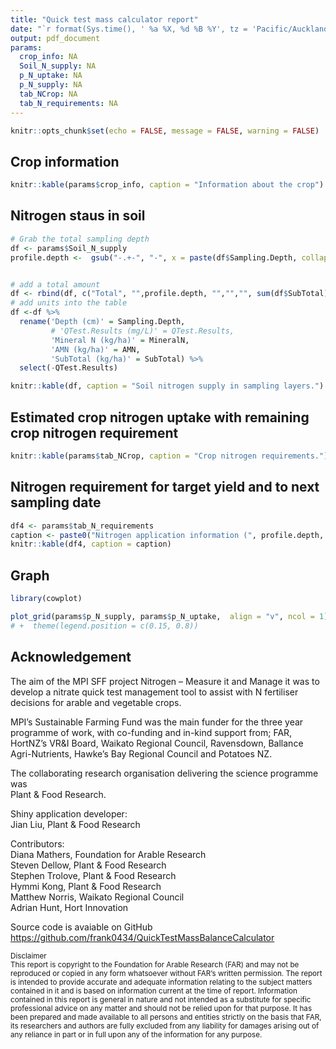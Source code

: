 ```yaml
---
title: "Quick test mass calculator report"
date: "`r format(Sys.time(), ' %a %X, %d %B %Y', tz = 'Pacific/Auckland')`"
output: pdf_document
params:
  crop_info: NA
  Soil_N_supply: NA
  p_N_uptake: NA
  p_N_supply: NA
  tab_NCrop: NA
  tab_N_requirements: NA
---
```


```r
knitr::opts_chunk$set(echo = FALSE, message = FALSE, warning = FALSE)
```

## Crop information

```r
knitr::kable(params$crop_info, caption = "Information about the crop")
```

## Nitrogen staus in soil

```r
# Grab the total sampling depth 
df <- params$Soil_N_supply
profile.depth <-  gsub("-.+-", "-", x = paste(df$Sampling.Depth, collapse = "-"))


# add a total amount
df <- rbind(df, c("Total", "",profile.depth, "","","", sum(df$SubTotal)))
# add units into the table
df <-df %>% 
  rename('Depth (cm)' = Sampling.Depth,
         # 'QTest.Results (mg/L)' = QTest.Results,
         'Mineral N (kg/ha)' = MineralN,
         'AMN (kg/ha)' = AMN,
         'SubTotal (kg/ha)' = SubTotal) %>% 
  select(-QTest.Results)

knitr::kable(df, caption = "Soil nitrogen supply in sampling layers.")
```

## Estimated crop nitrogen uptake with remaining crop nitrogen requirement

```r
knitr::kable(params$tab_NCrop, caption = "Crop nitrogen requirements.")
```


## Nitrogen requirement for target yield and to next sampling date

```r

df4 <- params$tab_N_requirements
caption <- paste0("Nitrogen application information (", profile.depth, "cm).")
knitr::kable(df4, caption = caption)
```


## Graph

```r
library(cowplot)

plot_grid(params$p_N_supply, params$p_N_uptake,  align = "v", ncol = 1)
# +  theme(legend.position = c(0.15, 0.8))
```


## Acknowledgement 

The aim of the MPI SFF project Nitrogen – Measure it and Manage it was to develop a nitrate quick test management tool to assist with N fertiliser decisions for arable and vegetable crops.

MPI’s Sustainable Farming Fund was the main funder for the three year programme of work, with co-funding and in-kind support from; FAR, HortNZ’s VR&I Board, Waikato Regional Council, Ravensdown, Ballance Agri-Nutrients, Hawke’s Bay Regional Council and Potatoes NZ.

The collaborating research organisation delivering the science programme was   
Plant & Food Research.

Shiny application developer:  
Jian Liu, Plant & Food Research  

Contributors:   
Diana Mathers, Foundation for Arable Research   
Steven Dellow, Plant & Food Research   
Stephen Trolove, Plant & Food Research   
Hymmi Kong, Plant & Food Research   
Matthew Norris, Waikato Regional Council    
Adrian Hunt, Hort Innovation   

Source code is avaiable on GitHub <https://github.com/frank0434/QuickTestMassBalanceCalculator>  


<span style="font-size:smaller;">Disclaimer</span>  
<span style="font-size:smaller;">
This report is copyright to the Foundation for Arable Research (FAR) and may not be reproduced or copied
in any form whatsoever without FAR’s written permission. The report is intended to provide accurate and
adequate information relating to the subject matters contained in it and is based on information current at the time of
report. Information contained in this report is general in nature and not intended as a substitute for specific
professional advice on any matter and should not be relied upon for that purpose. It has been prepared and made
available to all persons and entities strictly on the basis that FAR, its researchers and authors are fully excluded from
any liability for damages arising out of any reliance in part or in full upon any of the information for any purpose.
</span>
